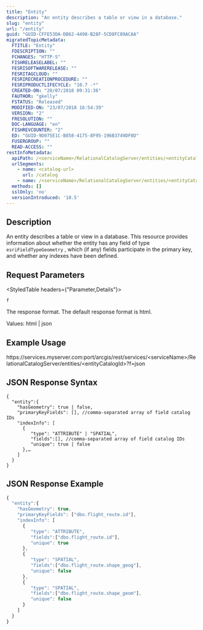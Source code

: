 ```yaml
---
title: "Entity"
description: "An entity describes a table or view in a database."
slug: "entity"
url: "/entity"
guid: "GUID-CFFE53DA-DB62-4498-B28F-5CD8FC89ACAA"
migratedTopicMetadata:
  FTITLE: "Entity"
  FDESCRIPTION: ""
  FCHANGES: "HTTP-S"
  FISHRELEASELABEL: ""
  FESRISOFTWARERELEASE: ""
  FESRITAGCLOUD: ""
  FESRIRECREATIONPROCEDURE: ""
  FESRIPRODUCTLIFECYCLE: "10.7 -*"
  CREATED-ON: "20/07/2018 09:31:36"
  FAUTHOR: "gkelly"
  FSTATUS: "Released"
  MODIFIED-ON: "23/07/2018 16:54:39"
  VERSION: "2"
  FRESOLUTION: ""
  DOC-LANGUAGE: "en"
  FISHREVCOUNTER: "2"
  ED: "GUID-9D075E1C-B858-4175-8F95-196B3749DF0D"
  FUSERGROUP: ""
  READ-ACCESS: ""
restInfoMetadata:
  apiPath: /<serviceName>/RelationalCatalogServer/entities/<entityCatalogId>
  urlSegments:
    - name: <catalog-url>
      url: /catalog
    - name: /<serviceName>/RelationalCatalogServer/entities/<entityCatalogId>
  methods: []
  sslOnly: 'no'
  versionIntroduced: '10.5'
---
```


## Description

An entity describes a table or view in a database. This resource provides information about whether the entity has any field of type `esriFieldTypeGeometry` , which (if any) fields participate in the primary key, and whether any indexes have been defined.

##  Request Parameters 

<StyledTable headers={"Parameter,Details"}>

<StyledTableRow>

<StyledTableCell cellStyle="markdown">

`f` 

</StyledTableCell>

<StyledTableCell cellStyle="markdown">

The response format. The default response format is html.

Values: html | json

</StyledTableCell>

</StyledTableRow>

</StyledTable>

## Example Usage

https&#x3A;//services.myserver.com:port/arcgis/rest/services/&lt;serviceName>/RelationalCatalogServer/entities/&lt;entityCatalogId>?f=json

## JSON Response Syntax

```other
{
  "entity":{
    "hasGeometry": true | false,
    "primaryKeyFields": [], //comma-separated array of field catalog IDs
    "indexInfo": [
      {
         "type": "ATTRIBUTE" | "SPATIAL",
         "fields":[], //comma-separated array of field catalog IDs
         "unique": true | false
      },…
    ]
  }
}
```

 

## JSON Response Example

```javascript
{
  "entity":{
    "hasGeometry": true,
    "primaryKeyFields": ["dbo.flight_route.id"],
    "indexInfo": [
      {
         "type": "ATTRIBUTE",
         "fields":["dbo.flight_route.id"],
         "unique": true
      },
      {
         "type": "SPATIAL",
         "fields":["dbo.flight_route.shape_geog"],
         "unique": false
      },
      {
         "type": "SPATIAL",
         "fields":["dbo.flight_route.shape_geom"],
         "unique": false
      }
    ]
  }
}
```

 
